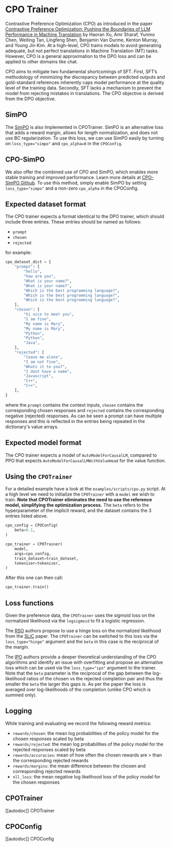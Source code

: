 # CPO Trainer

Contrastive Preference Optimization (CPO) as introduced in the paper [Contrastive Preference Optimization: Pushing the Boundaries of LLM Performance in Machine Translation](https://huggingface.co/papers/2401.08417) by Haoran Xu, Amr Sharaf, Yunmo Chen, Weiting Tan, Lingfeng Shen, Benjamin Van Durme, Kenton Murray, and Young Jin Kim. At a high-level, CPO  trains models to
avoid generating adequate, but not perfect translations in Machine Translation (MT) tasks. However, CPO is a general approximation to the DPO loss and can be applied to other domains like chat.

CPO aims to mitigate two fundamental shortcomings of SFT. First, SFT’s methodology of minimizing the discrepancy between predicted outputs and gold-standard references inherently caps model performance at the quality level of the training data. Secondly, SFT lacks a mechanism to prevent the model from rejecting mistakes in translations. The CPO objective is derived from the DPO objective.

## SimPO
The [SimPO](https://arxiv.org/abs/2405.14734) is also Implemented in CPOTrainer. SimPO is an alternative loss that adds a reward margin, allows for length normalization, and does not use BC regularization. To use this loss, we can use SimPO easily by turning on `loss_type="simpo"` and `cpo_alpha=0` in the `CPOConfig`.

## CPO-SimPO
We also offer the combined use of CPO and SimPO, which enables more stable training and improved performance. Learn more details at [CPO-SimPO Github](https://github.com/fe1ixxu/CPO_SIMPO). To use this method, simply enable SimPO by setting `loss_type="simpo"` and a non-zero `cpo_alpha` in the CPOConfig.

## Expected dataset format

The CPO trainer expects a format identical to the DPO trainer, which should include three entries. These entries should be named as follows:

- `prompt`
- `chosen`
- `rejected`

for example:

```py
cpo_dataset_dict = {
    "prompt": [
        "hello",
        "how are you",
        "What is your name?",
        "What is your name?",
        "Which is the best programming language?",
        "Which is the best programming language?",
        "Which is the best programming language?",
    ],
    "chosen": [
        "hi nice to meet you",
        "I am fine",
        "My name is Mary",
        "My name is Mary",
        "Python",
        "Python",
        "Java",
    ],
    "rejected": [
        "leave me alone",
        "I am not fine",
        "Whats it to you?",
        "I dont have a name",
        "Javascript",
        "C++",
        "C++",
    ],
}
```
where the `prompt` contains the context inputs, `chosen` contains the corresponding chosen responses and `rejected` contains the corresponding negative (rejected) responses. As can be seen a prompt can have multiple responses and this is reflected in the entries being repeated in the dictionary's value arrays.

## Expected model format
The CPO trainer expects a model of `AutoModelForCausalLM`, compared to PPO that expects `AutoModelForCausalLMWithValueHead` for the value function.

## Using the `CPOTrainer`
For a detailed example have a look at the `examples/scripts/cpo.py` script. At a high level we need to initialize the `CPOTrainer` with a `model` we wish to train. **Note that CPOTrainer eliminates the need to use the reference model, simplifying the optimization process.** The `beta` refers to the hyperparameter of the implicit reward, and the dataset contains the 3 entries listed above.

```py
cpo_config = CPOConfig(
    beta=0.1,
)

cpo_trainer = CPOTrainer(
    model,
    args=cpo_config,
    train_dataset=train_dataset,
    tokenizer=tokenizer,
)
```
After this one can then call:

```py
cpo_trainer.train()
```

## Loss functions

Given the preference data, the `CPOTrainer` uses the sigmoid loss on the normalized likelihood via the `logsigmoid` to fit a logistic regression.

The [RSO](https://arxiv.org/abs/2309.06657) authors propose to use a hinge loss on the normalized likelihood from the [SLiC](https://arxiv.org/abs/2305.10425) paper. The `CPOTrainer` can be switched to this loss via the `loss_type="hinge"` argument and the `beta` in this case is the reciprocal of the margin.

The [IPO](https://arxiv.org/abs/2310.12036) authors provide a deeper theoretical understanding of the CPO algorithms and identify an issue with overfitting and propose an alternative loss which can be used via the `loss_type="ipo"` argument to the trainer. Note that the `beta`  parameter is the reciprocal of the gap between the log-likelihood ratios of the chosen vs the rejected completion pair and thus the smaller the `beta` the larger this gaps is. As per the paper the loss is averaged over log-likelihoods of the completion (unlike CPO which is summed only).

## Logging

While training and evaluating we record the following reward metrics:

* `rewards/chosen`: the mean log probabilities of the policy model for the chosen responses scaled by beta
* `rewards/rejected`: the mean log probabilities of the policy model for the rejected responses scaled by beta
* `rewards/accuracies`: mean of how often the chosen rewards are > than the corresponding rejected rewards
* `rewards/margins`: the mean difference between the chosen and corresponding rejected rewards
* `nll_loss`: the mean negative log likelihood loss of the policy model for the chosen responses

## CPOTrainer

[[autodoc]] CPOTrainer

## CPOConfig

[[autodoc]] CPOConfig